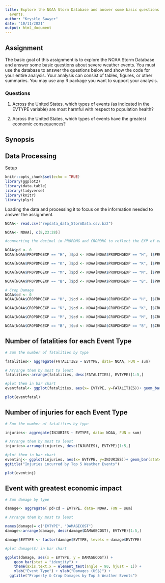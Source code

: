 ```yaml
---
title: Explore the NOAA Storm Database and answer some basic questions about severe   weather
  events.
author: "Krystle Sawyer"
date: "10/11/2021"
output: html_document
---
```


## Assignment
The basic goal of this assignment is to explore the NOAA Storm Database and answer some basic questions about severe weather events. You must use the database to answer the questions below and show the code for your entire analysis. Your analysis can consist of tables, figures, or other summaries. You may use any R package you want to support your analysis.

### Questions
1. Across the United States, which types of events (as indicated in the EVTYPE variable) are most harmful with respect to population health?

2. Across the United States, which types of events have the greatest economic consequences?

## Synopsis

## Data Processing

Setup
```r
knitr::opts_chunk$set(echo = TRUE)
library(ggplot2)
library(data.table)
library(tidyverse)
library(knitr)
library(plyr)

```
Loading the data and processing it to focus on the information needed to answer the assignment.
```r
NOAA<- read.csv("repdata_data_StormData.csv.bz2")

NOAA<- NOAA[, c(8,23:28)]

#converting the decimal in PROPDMG and CROPDMG to reflect the EXP of each associated row more clearly.

NOAA$pd <- 0
NOAA[NOAA$PROPDMGEXP == "H", ]$pd <- NOAA[NOAA$PROPDMGEXP == "H", ]$PROPDMG * 10^2

NOAA[NOAA$PROPDMGEXP == "K", ]$pd <- NOAA[NOAA$PROPDMGEXP == "K", ]$PROPDMG * 10^3

NOAA[NOAA$PROPDMGEXP == "M", ]$pd <- NOAA[NOAA$PROPDMGEXP == "M", ]$PROPDMG * 10^6

NOAA[NOAA$PROPDMGEXP == "B", ]$pd <- NOAA[NOAA$PROPDMGEXP == "B", ]$PROPDMG * 10^9

# Crop Damage
NOAA$cd <- 0
NOAA[NOAA$CROPDMGEXP == "H", ]$cd <- NOAA[NOAA$CROPDMGEXP == "H", ]$CROPDMG * 10^2

NOAA[NOAA$CROPDMGEXP == "K", ]$cd <- NOAA[NOAA$CROPDMGEXP == "K", ]$CROPDMG * 10^3

NOAA[NOAA$CROPDMGEXP == "M", ]$cd <- NOAA[NOAA$CROPDMGEXP == "M", ]$CROPDMG * 10^6

NOAA[NOAA$CROPDMGEXP == "B", ]$cd <- NOAA[NOAA$CROPDMGEXP == "B", ]$CROPDMG * 10^9


```


## Number of fatalities for each Event Type


```r
# Sum the number of fatalities by type

fatalities<- aggregate(FATALITIES ~ EVTYPE, data= NOAA, FUN = sum)

# Arrange them by most to least
fatalities<-arrange(fatalities, desc(FATALITIES), EVTYPE)[1:5,]

#plot them in bar chart
eventfatal<- ggplot(fatalities, aes(x= EVTYPE, y=FATALITIES))+ geom_bar(stat="identity")+xlab("Event Type") + ylab("Number of Fatalities") + ggtitle("Fatalities incurred by Top 5 Weather Events")

plot(eventfatal)

```


## Number of injuries for each Event Type


```r
# Sum the number of fatalities by type

injuries<- aggregate(INJURIES ~ EVTYPE, data= NOAA, FUN = sum)

# Arrange them by most to least
injuries<-arrange(injuries, desc(INJURIES), EVTYPE)[1:5,]

#plot them in bar chart
eventinj<- ggplot(injuries, aes(x= EVTYPE, y=INJURIES))+ geom_bar(stat="identity")+ xlab("Event Type") + ylab("Number of Injuries") +
ggtitle("Injuries incurred by Top 5 Weather Events")

plot(eventinj)
```

## Event with greatest economic impact


```r

# Sum damage by type

damage<- aggregate( pd+cd ~ EVTYPE, data= NOAA, FUN = sum)

# Arrange them by most to least

names(damage)= c("EVTYPE", "DAMAGECOST")
damage<-arrange(damage, desc(damage$DAMAGECOST), EVTYPE)[1:5,]

damage$EVTYPE <- factor(damage$EVTYPE, levels = damage$EVTYPE)

#plot damage($) in bar chart

ggplot(damage, aes(x = EVTYPE, y = DAMAGECOST)) + 
    geom_bar(stat = "identity") + 
    theme(axis.text.x = element_text(angle = 90, hjust = 1)) + 
    xlab("Event Type") + ylab("Damages (US$)") +
  ggtitle("Property & Crop Damages by Top 5 Weather Events")

```